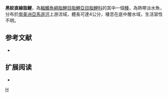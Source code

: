 {{Speciesbox 
| taxon = Moenkhausia melogramma
| status = NE
| status_system = IUCN3.1
| authority =  [[Eigenmann|Eigenmann]], 1908
| synonyms = *''Moenkhausia melogrammus''<br /><small>Eigenmann, 1908</small>
}}
'''黑紋直線脂鯉'''，為[[輻鰭魚綱|輻鰭魚綱]][[脂鯉目|脂鯉目]][[脂鯉亞目|脂鯉亞目]][[脂鯉科|脂鯉科]]的其中一個[[種|種]]，為熱帶淡水魚，分布於[[南美洲|南美洲]][[亞馬遜河|亞馬遜河]]上游流域，體長可達4公分，棲息在底中層水域，生活習性不明。

==参考文献==
{{refbegin}}
*{{FishBase_species|genus=Moenkhausia|species=melogramma|year=2013|month=12}}
{{refend}}

== 扩展阅读 ==
{{refbegin}}
*{{wikispecies-inline|Moenkhausia melogramma|黑紋直線脂鯉}}
{{refend}}
{{Taxonbar|from=Q6405215}}

[[Category:直線脂鯉屬|H]]


{{魚類小作品}}